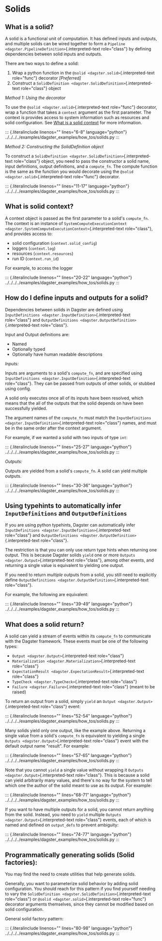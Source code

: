 Solids
======

What is a solid?
----------------

A solid is a functional unit of computation. It has defined inputs and
outputs, and multiple solids can be wired together to form a
`Pipeline <dagster.PipelineDefinition>`{.interpreted-text role="class"}
by defining dependencies between solid inputs and outputs.

There are two ways to define a solid:

1.  Wrap a python function in the
    `@solid <dagster.solid>`{.interpreted-text role="func"} decorator
    *\[Preferred\]*
2.  Construct a
    `SolidDefinition <dagster.SolidDefinition>`{.interpreted-text
    role="class"} object

*Method 1: Using the decorator*

To use the `@solid <dagster.solid>`{.interpreted-text role="func"}
decorator, wrap a function that takes a `context` argument as the first
parameter. The context is provides access to system information such as
resources and solid configuration. See [What is a solid
context](#what-is-solid-context) for more information.

::: {.literalinclude linenos="" lines="6-8" language="python"}
../../../../examples/dagster\_examples/how\_tos/solids.py
:::

*Method 2: Constructing the SolidDefinition object*

To construct a
`SolidDefinition <dagster.SolidDefinition>`{.interpreted-text
role="class"} object, you need to pass the constructor a solid name,
input definitions, output definitions, and a `compute_fn`. The compute
function is the same as the function you would decorate using the
`@solid <dagster.solid>`{.interpreted-text role="func"} decorator.

::: {.literalinclude linenos="" lines="11-17" language="python"}
../../../../examples/dagster\_examples/how\_tos/solids.py
:::

What is solid context?
----------------------

A context object is passed as the first parameter to a solid's
`compute_fn`. The context is an instance of
`SystemComputeExecutionContext <dagster.SystemComputeExecutionContext>`{.interpreted-text
role="class"}, and provides access to:

-   solid configuration (`context.solid_config`)
-   loggers (`context.log`)
-   resources (`context.resources`)
-   run ID (`context.run_id`)

For example, to access the logger

::: {.literalinclude linenos="" lines="20-22" language="python"}
../../../../examples/dagster\_examples/how\_tos/solids.py
:::

How do I define inputs and outputs for a solid?
-----------------------------------------------

Dependencies between solids in Dagster are defined using
`InputDefinitions <dagster.InputDefinition>`{.interpreted-text
role="class"} and
`OutputDefinitions <dagster.OutputDefinition>`{.interpreted-text
role="class"}.

Input and Output definitions are:

-   Named
-   Optionally typed
-   Optionally have human readable descriptions

*Inputs:*

Inputs are arguments to a solid's `compute_fn`, and are specified using
`InputDefinitions <dagster.InputDefinition>`{.interpreted-text
role="class"}. They can be passed from outputs of other solids, or
stubbed using config.

A solid only executes once all of its inputs have been resolved, which
means that the all of the outputs that the solid depends on have been
successfully yielded.

The argument names of the `compute_fn` must match the
`InputDefinitions <dagster.InputDefinition>`{.interpreted-text
role="class"} names, and must be in the same order after the context
argument.

For example, if we wanted a solid with two inputs of type `int`:

::: {.literalinclude linenos="" lines="25-27" language="python"}
../../../../examples/dagster\_examples/how\_tos/solids.py
:::

*Outputs:*

Outputs are yielded from a solid's `compute_fn`. A solid can yield
multiple outputs.

::: {.literalinclude linenos="" lines="30-36" language="python"}
../../../../examples/dagster\_examples/how\_tos/solids.py
:::

Using typehints to automatically infer `InputDefinitions` and `OutputDefinitions`
---------------------------------------------------------------------------------

If you are using python typehints, Dagster can automatically infer
`InputDefinitions <dagster.InputDefinition>`{.interpreted-text
role="class"} and
`OutputDefinitions <dagster.OutputDefinition>`{.interpreted-text
role="class"}.

The restriction is that you can only use return type hints when
returning one output. This is because Dagster solids `yield` one or more
`Outputs <dagster.Output>`{.interpreted-text role="class"}, among other
events, and returning a single value is equivalent to yielding one
output.

If you need to return *multiple* outputs from a solid, you still need to
explicitly define
`OutputDefinitions <dagster.OutputDefinition>`{.interpreted-text
role="class"}.

For example, the following are equivalent:

::: {.literalinclude linenos="" lines="39-49" language="python"}
../../../../examples/dagster\_examples/how\_tos/solids.py
:::

What does a solid return?
-------------------------

A solid can yield a stream of events within its `compute_fn` to
communicate with the Dagster framework. These events must be one of the
following types:

-   `Output <dagster.Output>`{.interpreted-text role="class"}
-   `Materialization <dagster.Materialization>`{.interpreted-text
    role="class"}
-   `ExpectationResult <dagster.ExpectationResult>`{.interpreted-text
    role="class"}
-   `TypeCheck <dagster.TypeCheck>`{.interpreted-text role="class"}
-   `Failure <dagster.Failure>`{.interpreted-text role="class"} (meant
    to be raised)

To return an output from a solid, simply `yield` an
`Output <dagster.Output>`{.interpreted-text role="class"} event:

::: {.literalinclude linenos="" lines="52-54" language="python"}
../../../../examples/dagster\_examples/how\_tos/solids.py
:::

Many solids yield only one output, like the example above. Returning a
single value from a solid's `compute_fn` is equivalent to yielding a
single `Outputs <dagster.Output>`{.interpreted-text role="class"} event
with the default output name "result". For example:

::: {.literalinclude linenos="" lines="57-65" language="python"}
../../../../examples/dagster\_examples/how\_tos/solids.py
:::

Note that you cannot `yield` a single value without wrapping it
`Outputs <dagster.Output>`{.interpreted-text role="class"}. This is
because a solid can yield arbitrarily many values, and there's no way
for the system to tell which one the author of the solid meant to use as
its output. For example:

::: {.literalinclude linenos="" lines="68-71" language="python"}
../../../../examples/dagster\_examples/how\_tos/solids.py
:::

If you want to have multiple outputs for a solid, you cannot return
anything from the solid. Instead, you need to `yield` multiple
`Outputs <dagster.Output>`{.interpreted-text role="class"} events, each
of which is named and defined on `output_defs` to prevent ambiguity:

::: {.literalinclude linenos="" lines="74-77" language="python"}
../../../../examples/dagster\_examples/how\_tos/solids.py
:::

Programmatically generating solids (Solid factories):
-----------------------------------------------------

You may find the need to create utilities that help generate solids.

Generally, you want to parameterize solid behavior by adding solid
configuration. You should reach for this pattern if you find yourself
needing to vary the
`SolidDefinition <dagster.SolidDefinition>`{.interpreted-text
role="class"} or `@solid <dagster.solid>`{.interpreted-text role="func"}
decorator arguments themselves, since they cannot be modified based on
solid configuration.

General solid factory pattern:

::: {.literalinclude linenos="" lines="80-98" language="python"}
../../../../examples/dagster\_examples/how\_tos/solids.py
:::
